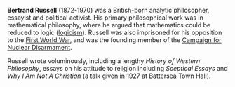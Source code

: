 {{subpages}}
'''Bertrand Russell''' (1872-1970) was a British-born analytic philosopher, essayist and political activist. His primary philosophical work was in mathematical philosophy, where he argued that mathematics could be reduced to logic ([[logicism]]). Russell was also imprisoned for his opposition to the [[First World War]], and was the founding member of the [[Campaign for Nuclear Disarmament]].

Russell wrote voluminously, including a lengthy ''History of Western Philosophy'', essays on his attitude to religion including ''Sceptical Essays'' and ''Why I Am Not A Christian'' (a talk given in 1927 at Battersea Town Hall).